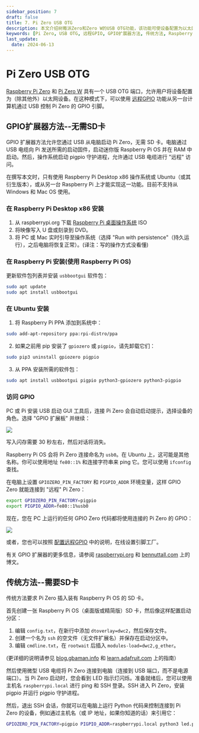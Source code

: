 ```yaml
---
sidebar_position: 7
draft: false
title: 7. Pi Zero USB OTG
description: 本文介绍树莓派Zero和Zero W的USB OTG功能，该功能可使设备配置为以太网设备，实现通过USB用远程GPIO功能从其他计算机控制其GPIO引脚。阐述了两种方法，一是GPIO扩展器方法，无需SD卡，通过USB从电脑启动Pi Zero，但目前部分系统不支持；二是传统方法，需插入装有Raspberry Pi OS的SD卡，配置启动分区后安装pigpio并运行守护进程，之后可在电脑上用Python代码控制连接设备。
keywords: [Pi Zero, USB OTG, 远程GPIO, GPIO扩展器方法, 传统方法, Raspberry Pi OS, SD卡, pigpio, GPIO控制, 树莓派]
last_update: 
  date: 2024-06-13
---
```


# Pi Zero USB OTG

[Raspberry Pi Zero](https://www.raspberrypi.org/products/raspberry-pi-zero/) 和 [Pi Zero W](https://www.raspberrypi.org/products/raspberry-pi-zero-w/) 具有一个 USB OTG 端口，允许用户将设备配置为（除其他外）以太网设备。在这种模式下，可以使用 [远程GPIO](./remote-gpio.mdx) 功能从另一台计算机通过 USB 控制 Pi Zero 的 GPIO 引脚。

## GPIO扩展器方法--无需SD卡

GPIO 扩展器方法允许您通过 USB 从电脑启动 Pi Zero，无需 SD 卡。电脑通过 USB 电缆向 Pi 发送所需的启动固件，启动迷你版 Raspberry Pi OS 并在 RAM 中启动。然后，操作系统启动 pigpio 守护进程，允许通过 USB 电缆进行 "远程" 访问。

在撰写本文时，只有使用 Raspberry Pi Desktop x86 操作系统或 Ubuntu（或其衍生版本），或从另一台 Raspberry Pi 上才能实现这一功能。目前不支持从 Windows 和 Mac OS 使用。

### 在 Raspberry Pi Desktop x86 安装

1. 从 raspberrypi.org 下载 [Raspberry Pi 桌面操作系统](https://www.raspberrypi.org/downloads/raspberry-pi-desktop/) ISO
2. 将映像写入 U 盘或刻录到 DVD。
3. 将 PC 或 Mac 实时引导至操作系统（选择 "Run with persistence"（持久运行），之后电脑将恢复正常）。(译注：写的操作方式没看懂)

### 在 Raspberry Pi 安装(使用 Raspberry Pi OS)

更新软件包列表并安装 `usbbootgui` 软件包：

```sh
sudo apt update
sudo apt install usbbootgui
```

### 在 Ubuntu 安装

1. 将 Raspberry Pi PPA 添加到系统中：

```sh
sudo add-apt-repository ppa:rpi-distro/ppa
```

2. 如果之前用 pip 安装了 `gpiozero` 或 `pigpio`，请先卸载它们：

```sh
sudo pip3 uninstall gpiozero pigpio
```

3. 从 PPA 安装所需的软件包：

```sh
sudo apt install usbbootgui pigpio python3-gpiozero python3-pigpio
```

### 访问 GPIO

PC 或 Pi 安装 USB 启动 GUI 工具后，连接 Pi Zero 会自动启动提示，选择设备的角色。选择 "GPIO 扩展板" 并继续：

![](@site/static/gpiozeroimg/gpio-expansion-prompt.png)

写入闪存需要 30 秒左右，然后对话将消失。

Raspberry Pi OS 会将 Pi Zero 连接命名为 `usb0`。在 Ubuntu 上，这可能是其他名称。你可以使用地址 `fe80::1%` 和连接字符串来 ping 它。您可以使用 `ifconfig` 查找。

在电脑上设置 `GPIOZERO_PIN_FACTORY` 和 `PIGPIO_ADDR` 环境变量，这样 GPIO Zero 就能连接到 "远程" Pi Zero：

```sh
export GPIOZERO_PIN_FACTORY=pigpio
export PIGPIO_ADDR=fe80::1%usb0
```

现在，您在 PC 上运行的任何 GPIO Zero 代码都将使用连接的 Pi Zero 的 GPIO：

![](@site/static/gpiozeroimg/gpio-expansion-example.png)

或者，您也可以按照 [配置远程GPIO](./remote-gpio.mdx) 中的说明，在线设置引脚工厂。

有关 GPIO 扩展器的更多信息，请参阅 [raspberrypi.org](https://www.raspberrypi.org/blog/gpio-expander/) 和 [bennuttall.com](http://bennuttall.com/raspberry-pi-zero-gpio-expander/) 上的博文。

## 传统方法--需要SD卡

传统方法要求 Pi Zero 插入装有 Raspberry Pi OS 的 SD 卡。

首先创建一张 Raspberry Pi OS（桌面版或精简版）SD 卡，然后像这样配置启动分区：

1. 编辑 `config.txt`，在新行中添加 `dtoverlay=dwc2`，然后保存文件。
2. 创建一个名为 `ssh` 的空文件（无文件扩展名）并保存在启动分区中。
3. 编辑 `cmdline.txt`，在 `rootwait` 后插入 `modules-load=dwc2,g_ether`。

(更详细的说明请参见 [blog.gbaman.info](http://blog.gbaman.info/?p=791) 和 [learn.adafruit.com](https://learn.adafruit.com/turning-your-raspberry-pi-zero-into-a-usb-gadget/ethernet-gadget) 上的指南）

然后使用微型 USB 电缆将 Pi Zero 连接到电脑（连接到 USB 端口，而不是电源端口）。当 Pi Zero 启动时，您会看到 LED 指示灯闪烁。准备就绪后，您可以使用主机名 `raspberrypi.local` 进行 ping 和 SSH 登录。SSH 进入 Pi Zero，安装 pigpio 并运行 pigpio 守护进程。

然后，退出 SSH 会话，你就可以在电脑上运行 Python 代码来控制连接到 Pi Zero 的设备，例如通过主机名（或 IP 地址，如果你知道的话）来引用它：

```sh
GPIOZERO_PIN_FACTORY=pigpio PIGPIO_ADDR=raspberrypi.local python3 led.py
```

<Normal />